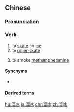 ==Chinese==
{{zh-forms}}

===Pronunciation===
{{zh-pron
|m=liūbīng
|c=lau4 bing1
|h=pfs=liu-pên
|mn=liu-peng
|mn-t=liu1 bian1
|cat=v
}}

===Verb===
{{zh-verb}}

# to [[skate]] on [[ice]]
# to [[roller-skate]]
# {{lb|zh|slang|drug}} to smoke [[methamphetamine]]
{{zh-cat|Recreational drugs}}
====Synonyms====
* {{zh-l|滑冰}}

====Derived terms====
{{zh-der|花式溜冰|花樣溜冰|溜冰場|溜冰鞋}}

[[hu:溜冰]]
[[ja:溜冰]]
[[chr:溜冰]]
[[zh:溜冰]]